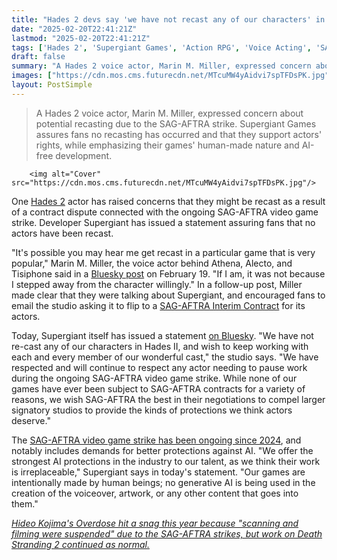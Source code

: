 ```yaml
---
title: "Hades 2 devs say 'we have not recast any of our characters' in the roguelike amid concerns during the ongoing SAG-AFTRA video game strike"
date: "2025-02-20T22:41:21Z"
lastmod: "2025-02-20T22:41:21Z"
tags: ['Hades 2', 'Supergiant Games', 'Action RPG', 'Voice Acting', 'SAG-AFTRA Strike']
draft: false
summary: "A Hades 2 voice actor, Marin M. Miller, expressed concern about potential recasting due to the SAG-AFTRA strike. Supergiant Games assures fans no recasting has occurred and that they support actors' rights, while emphasizing their games' human-made nature and AI-free development."
images: ["https://cdn.mos.cms.futurecdn.net/MTcuMW4yAidvi7spTFDsPK.jpg"]
layout: PostSimple
---
```

> A Hades 2 voice actor, Marin M. Miller, expressed concern about potential recasting due to the SAG-AFTRA strike. Supergiant Games assures fans no recasting has occurred and that they support actors' rights, while emphasizing their games' human-made nature and AI-free development.


        <img alt="Cover" src="https://cdn.mos.cms.futurecdn.net/MTcuMW4yAidvi7spTFDsPK.jpg"/>
        
One [Hades 2](https://www.gamesradar.com/hades-2-guide/) actor has raised concerns that they might be recast as a result of a contract dispute connected with the ongoing SAG-AFTRA video game strike. Developer Supergiant has issued a statement assuring fans that no actors have been recast.

"It's possible you may hear me get recast in a particular game that is very popular," Marin M. Miller, the voice actor behind Athena, Alecto, and Tisiphone said in a [Bluesky post](https://bsky.app/profile/marinmmiller.com/post/3likgdz5k722f) on February 19. "If I am, it was not because I stepped away from the character willingly." In a follow-up post, Miller made clear that they were talking about Supergiant, and encouraged fans to email the studio asking it to flip to a [SAG-AFTRA Interim Contract](https://www.sagaftra.org/contracts-industry-resources/contracts/video-game-strike/video-game-strike-interim-agreements) for its actors.

Today, Supergiant itself has issued a statement [on Bluesky](https://bsky.app/profile/supergiantgames.bsky.social/post/3lin7soibi22o). "We have not re-cast any of our characters in Hades II, and wish to keep working with each and every member of our wonderful cast," the studio says. "We have respected and will continue to respect any actor needing to pause work during the ongoing SAG-AFTRA video game strike. While none of our games have ever been subject to SAG-AFTRA contracts for a variety of reasons, we wish SAG-AFTRA the best in their negotiations to compel larger signatory studios to provide the kinds of protections we think actors deserve."

The [SAG-AFTRA video game strike has been ongoing since 2024](https://www.gamesradar.com/games/across-activision-ea-and-more-video-game-actors-are-striking-for-protection-from-ai-frankly-its-stunning-that-these-video-game-studios-havent-learned-anything/), and notably includes demands for better protections against AI. "We offer the strongest AI protections in the industry to our talent, as we think their work is irreplaceable," Supergiant says in today's statement. "Our games are intentionally made by human beings; no generative AI is being used in the creation of the voiceover, artwork, or any other content that goes into them."

[<em>Hideo Kojima's Overdose hit a snag this year because "scanning and filming were suspended" due to the SAG-AFTRA strikes, but work on Death Stranding 2 continued as normal.</em>](https://www.gamesradar.com/games/hideo-kojimas-overdose-hit-a-snag-this-year-because-scanning-and-filming-were-suspended-due-to-the-sag-aftra-strikes-but-work-on-death-stranding-2-continued-as-normal/)
        